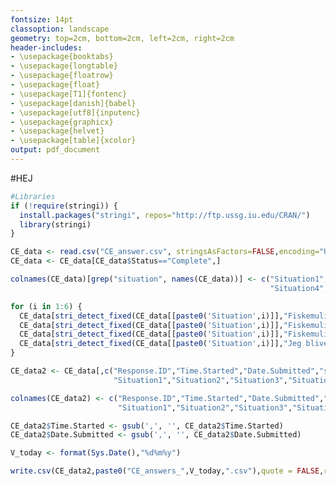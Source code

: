 ```yaml
---
fontsize: 14pt
classoption: landscape
geometry: top=2cm, bottom=2cm, left=2cm, right=2cm
header-includes:
- \usepackage{booktabs}
- \usepackage{longtable}
- \usepackage{floatrow}
- \usepackage{float}
- \usepackage[T1]{fontenc}
- \usepackage[danish]{babel}
- \usepackage[utf8]{inputenc}
- \usepackage{graphicx}
- \usepackage{helvet}
- \usepackage[table]{xcolor}
output: pdf_document
---
```


\renewcommand{\familydefault}{\sfdefault}
\def\Tiny{\fontsize{5pt}{5pt}\selectfont}

\sffamily


#HEJ

```r


#Libraries
if (!require(stringi)) {
  install.packages("stringi", repos="http://ftp.ussg.iu.edu/CRAN/")
  library(stringi)
}

CE_data <- read.csv("CE_answer.csv", stringsAsFactors=FALSE,encoding="UTF-8")
CE_data <- CE_data[CE_data$Status=="Complete",]

colnames(CE_data)[grep("situation", names(CE_data))] <- c("Situation1","Situation2","Situation3",
                                                          "Situation4","Situation5","Situation6")

for (i in 1:6) {
  CE_data[stri_detect_fixed(CE_data[[paste0('Situation',i)]],"Fiskemulighed 1"),paste0("Situation",i)] <- 1
  CE_data[stri_detect_fixed(CE_data[[paste0('Situation',i)]],"Fiskemulighed 2"),paste0("Situation",i)] <- 2
  CE_data[stri_detect_fixed(CE_data[[paste0('Situation',i)]],"Fiskemulighed 3"),paste0("Situation",i)] <- 3
  CE_data[stri_detect_fixed(CE_data[[paste0('Situation',i)]],"Jeg bliver"),paste0("Situation",i)] <- 4
}

CE_data2 <- CE_data[,c("Response.ID","Time.Started","Date.Submitted","survey_ID","name.spm6_2","phone.spm6_2","email.spm6_2",
                       "Situation1","Situation2","Situation3","Situation4","Situation5","Situation6")]

colnames(CE_data2) <- c("Response.ID","Time.Started","Date.Submitted","survey.ID","Name","Phone","Email",
                        "Situation1","Situation2","Situation3","Situation4","Situation5","Situation6")

CE_data2$Time.Started <- gsub(',', '', CE_data2$Time.Started)
CE_data2$Date.Submitted <- gsub(',', '', CE_data2$Date.Submitted)

V_today <- format(Sys.Date(),"%d%m%y")

write.csv(CE_data2,paste0("CE_answers_",V_today,".csv"),quote = FALSE,row.names = FALSE)

```


